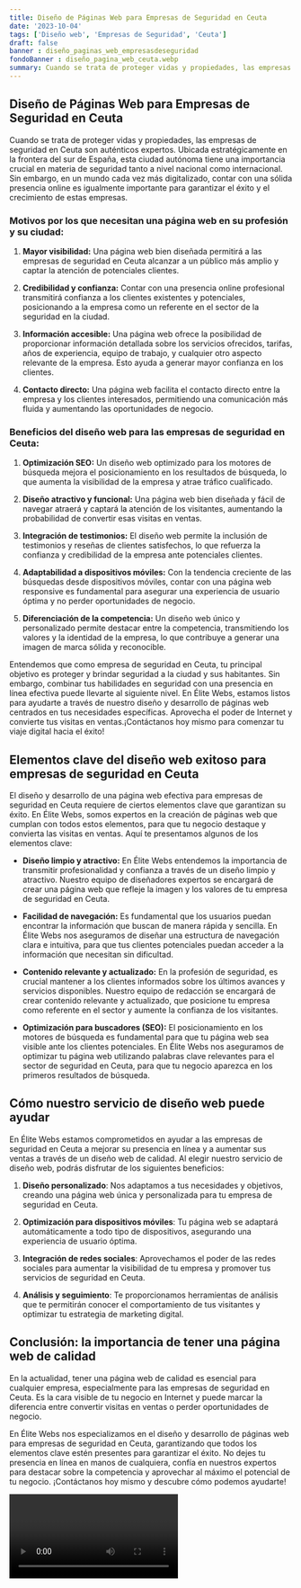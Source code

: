 ```yaml
---
title: Diseño de Páginas Web para Empresas de Seguridad en Ceuta
date: '2023-10-04'
tags: ['Diseño web', 'Empresas de Seguridad', 'Ceuta']
draft: false
banner : diseño_paginas_web_empresasdeseguridad
fondoBanner : diseño_pagina_web_ceuta.webp
summary: Cuando se trata de proteger vidas y propiedades, las empresas de seguridad en Ceuta son auténticos expertos. Ubicada estratégicamente en la frontera del sur de España, esta ciudad autónoma tiene una importancia crucial en materia de seguridad tanto a nivel nacional como internacional. Sin embargo, en un mundo cada vez más digitalizado, contar con una sólida presencia online es igualmente importante para garantizar el éxito y el crecimiento de estas empresas.
---
```


## Diseño de Páginas Web para Empresas de Seguridad en Ceuta

Cuando se trata de proteger vidas y propiedades, las empresas de seguridad en Ceuta son auténticos expertos. Ubicada estratégicamente en la frontera del sur de España, esta ciudad autónoma tiene una importancia crucial en materia de seguridad tanto a nivel nacional como internacional. Sin embargo, en un mundo cada vez más digitalizado, contar con una sólida presencia online es igualmente importante para garantizar el éxito y el crecimiento de estas empresas.

### Motivos por los que necesitan una página web en su profesión y su ciudad:

1. **Mayor visibilidad:** Una página web bien diseñada permitirá a las empresas de seguridad en Ceuta alcanzar a un público más amplio y captar la atención de potenciales clientes.

2. **Credibilidad y confianza:** Contar con una presencia online profesional transmitirá confianza a los clientes existentes y potenciales, posicionando a la empresa como un referente en el sector de la seguridad en la ciudad.

3. **Información accesible:** Una página web ofrece la posibilidad de proporcionar información detallada sobre los servicios ofrecidos, tarifas, años de experiencia, equipo de trabajo, y cualquier otro aspecto relevante de la empresa. Esto ayuda a generar mayor confianza en los clientes.

4. **Contacto directo:** Una página web facilita el contacto directo entre la empresa y los clientes interesados, permitiendo una comunicación más fluida y aumentando las oportunidades de negocio.

### Beneficios del diseño web para las empresas de seguridad en Ceuta:

1. **Optimización SEO:** Un diseño web optimizado para los motores de búsqueda mejora el posicionamiento en los resultados de búsqueda, lo que aumenta la visibilidad de la empresa y atrae tráfico cualificado.

2. **Diseño atractivo y funcional:** Una página web bien diseñada y fácil de navegar atraerá y captará la atención de los visitantes, aumentando la probabilidad de convertir esas visitas en ventas.

3. **Integración de testimonios:** El diseño web permite la inclusión de testimonios y reseñas de clientes satisfechos, lo que refuerza la confianza y credibilidad de la empresa ante potenciales clientes.

4. **Adaptabilidad a dispositivos móviles:** Con la tendencia creciente de las búsquedas desde dispositivos móviles, contar con una página web responsive es fundamental para asegurar una experiencia de usuario óptima y no perder oportunidades de negocio.

5. **Diferenciación de la competencia:** Un diseño web único y personalizado permite destacar entre la competencia, transmitiendo los valores y la identidad de la empresa, lo que contribuye a generar una imagen de marca sólida y reconocible.

Entendemos que como empresa de seguridad en Ceuta, tu principal objetivo es proteger y brindar seguridad a la ciudad y sus habitantes. Sin embargo, combinar tus habilidades en seguridad con una presencia en línea efectiva puede llevarte al siguiente nivel. En Élite Webs, estamos listos para ayudarte a través de nuestro diseño y desarrollo de páginas web centrados en tus necesidades específicas. Aprovecha el poder de Internet y convierte tus visitas en ventas.¡Contáctanos hoy mismo para comenzar tu viaje digital hacia el éxito!

<GifSeo />

<Cta />

## Elementos clave del diseño web exitoso para empresas de seguridad en Ceuta

El diseño y desarrollo de una página web efectiva para empresas de seguridad en Ceuta requiere de ciertos elementos clave que garantizan su éxito. En Élite Webs, somos expertos en la creación de páginas web que cumplan con todos estos elementos, para que tu negocio destaque y convierta las visitas en ventas. Aquí te presentamos algunos de los elementos clave:

- **Diseño limpio y atractivo:** En Élite Webs entendemos la importancia de transmitir profesionalidad y confianza a través de un diseño limpio y atractivo. Nuestro equipo de diseñadores expertos se encargará de crear una página web que refleje la imagen y los valores de tu empresa de seguridad en Ceuta.

- **Facilidad de navegación:** Es fundamental que los usuarios puedan encontrar la información que buscan de manera rápida y sencilla. En Élite Webs nos aseguramos de diseñar una estructura de navegación clara e intuitiva, para que tus clientes potenciales puedan acceder a la información que necesitan sin dificultad.

- **Contenido relevante y actualizado:** En la profesión de seguridad, es crucial mantener a los clientes informados sobre los últimos avances y servicios disponibles. Nuestro equipo de redacción se encargará de crear contenido relevante y actualizado, que posicione tu empresa como referente en el sector y aumente la confianza de los visitantes.

- **Optimización para buscadores (SEO):** El posicionamiento en los motores de búsqueda es fundamental para que tu página web sea visible ante los clientes potenciales. En Élite Webs nos aseguramos de optimizar tu página web utilizando palabras clave relevantes para el sector de seguridad en Ceuta, para que tu negocio aparezca en los primeros resultados de búsqueda.

## Cómo nuestro servicio de diseño web puede ayudar

En Élite Webs estamos comprometidos en ayudar a las empresas de seguridad en Ceuta a mejorar su presencia en línea y a aumentar sus ventas a través de un diseño web de calidad. Al elegir nuestro servicio de diseño web, podrás disfrutar de los siguientes beneficios:

1. **Diseño personalizado**: Nos adaptamos a tus necesidades y objetivos, creando una página web única y personalizada para tu empresa de seguridad en Ceuta.

2. **Optimización para dispositivos móviles**: Tu página web se adaptará automáticamente a todo tipo de dispositivos, asegurando una experiencia de usuario óptima.

3. **Integración de redes sociales**: Aprovechamos el poder de las redes sociales para aumentar la visibilidad de tu empresa y promover tus servicios de seguridad en Ceuta.

4. **Análisis y seguimiento**: Te proporcionamos herramientas de análisis que te permitirán conocer el comportamiento de tus visitantes y optimizar tu estrategia de marketing digital.

## Conclusión: la importancia de tener una página web de calidad

En la actualidad, tener una página web de calidad es esencial para cualquier empresa, especialmente para las empresas de seguridad en Ceuta. Es la cara visible de tu negocio en Internet y puede marcar la diferencia entre convertir visitas en ventas o perder oportunidades de negocio.

En Élite Webs nos especializamos en el diseño y desarrollo de páginas web para empresas de seguridad en Ceuta, garantizando que todos los elementos clave estén presentes para garantizar el éxito. No dejes tu presencia en línea en manos de cualquiera, confía en nuestros expertos para destacar sobre la competencia y aprovechar al máximo el potencial de tu negocio. ¡Contáctanos hoy mismo y descubre cómo podemos ayudarte!

<Video />

<CtaBot job='Empresas de Seguridad' city='Ceuta'/>

<Gmaps query='Ceuta+españa+maps' />